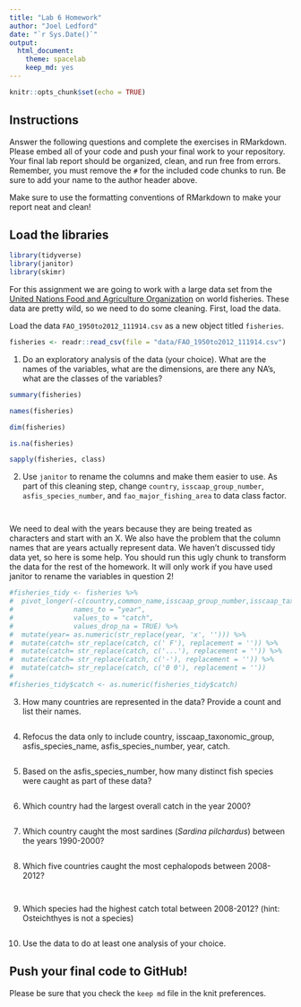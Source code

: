 ```yaml
---
title: "Lab 6 Homework"
author: "Joel Ledford"
date: "`r Sys.Date()`"
output:
  html_document: 
    theme: spacelab
    keep_md: yes
---
```


```r
knitr::opts_chunk$set(echo = TRUE)
```

## Instructions
Answer the following questions and complete the exercises in RMarkdown. Please embed all of your code and push your final work to your repository. Your final lab report should be organized, clean, and run free from errors. Remember, you must remove the `#` for the included code chunks to run. Be sure to add your name to the author header above.  

Make sure to use the formatting conventions of RMarkdown to make your report neat and clean!  

## Load the libraries
```r
library(tidyverse)
library(janitor)
library(skimr)
```

For this assignment we are going to work with a large data set from the [United Nations Food and Agriculture Organization](http://www.fao.org/about/en/) on world fisheries. These data are pretty wild, so we need to do some cleaning. First, load the data.  

Load the data `FAO_1950to2012_111914.csv` as a new object titled `fisheries`.
```r
fisheries <- readr::read_csv(file = "data/FAO_1950to2012_111914.csv")
```

1. Do an exploratory analysis of the data (your choice). What are the names of the variables, what are the dimensions, are there any NA's, what are the classes of the variables?  
```r
summary(fisheries)
```
```r
names(fisheries)
```
```r
dim(fisheries)
```
```r
is.na(fisheries)
```
```r
sapply(fisheries, class)
```

2. Use `janitor` to rename the columns and make them easier to use. As part of this cleaning step, change `country`, `isscaap_group_number`, `asfis_species_number`, and `fao_major_fishing_area` to data class factor. 
```r

```

```r

```

We need to deal with the years because they are being treated as characters and start with an X. We also have the problem that the column names that are years actually represent data. We haven't discussed tidy data yet, so here is some help. You should run this ugly chunk to transform the data for the rest of the homework. It will only work if you have used janitor to rename the variables in question 2!
```r
#fisheries_tidy <- fisheries %>% 
#  pivot_longer(-c(country,common_name,isscaap_group_number,isscaap_taxonomic_group,as#fis_species_number,asfis_species_name,fao_major_fishing_area,measure),
#               names_to = "year",
#               values_to = "catch",
#               values_drop_na = TRUE) %>% 
#  mutate(year= as.numeric(str_replace(year, 'x', ''))) %>% 
#  mutate(catch= str_replace(catch, c(' F'), replacement = '')) %>% 
#  mutate(catch= str_replace(catch, c('...'), replacement = '')) %>% 
#  mutate(catch= str_replace(catch, c('-'), replacement = '')) %>% 
#  mutate(catch= str_replace(catch, c('0 0'), replacement = ''))
#
#fisheries_tidy$catch <- as.numeric(fisheries_tidy$catch)
```

3. How many countries are represented in the data? Provide a count and list their names.
```r

```

4. Refocus the data only to include country, isscaap_taxonomic_group, asfis_species_name, asfis_species_number, year, catch.
```r

```

5. Based on the asfis_species_number, how many distinct fish species were caught as part of these data?
```r

```

6. Which country had the largest overall catch in the year 2000?
```r

```

7. Which country caught the most sardines (_Sardina pilchardus_) between the years 1990-2000?
```r

```

8. Which five countries caught the most cephalopods between 2008-2012?
```r

```

```r

```

9. Which species had the highest catch total between 2008-2012? (hint: Osteichthyes is not a species)
```r

```

10. Use the data to do at least one analysis of your choice.

## Push your final code to GitHub!
Please be sure that you check the `keep md` file in the knit preferences.   
